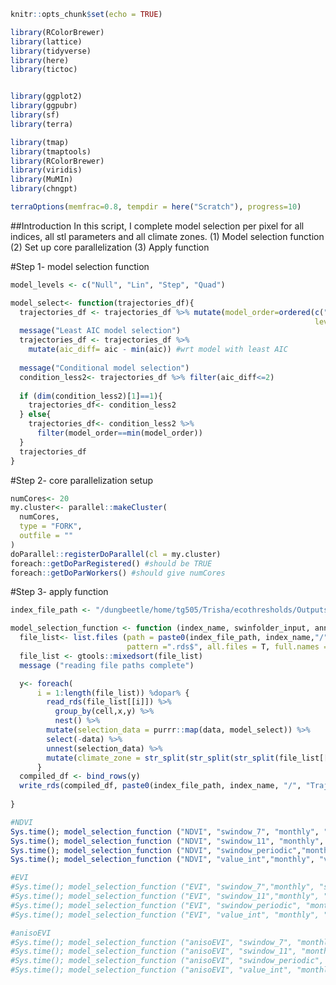 ```r
knitr::opts_chunk$set(echo = TRUE)
```

```r
library(RColorBrewer)
library(lattice)
library(tidyverse)
library(here)
library(tictoc)


library(ggplot2)
library(ggpubr)
library(sf)
library(terra)

library(tmap)
library(tmaptools)
library(RColorBrewer)
library(viridis)
library(MuMIn)
library(chngpt)

terraOptions(memfrac=0.8, tempdir = here("Scratch"), progress=10)
```
##Introduction
In this script, I complete model selection per pixel for all indices, all stl parameters
and all climate zones. 
(1) Model selection function
(2) Set up core parallelization
(3) Apply function

#Step 1- model selection function 
```r
model_levels <- c("Null", "Lin", "Step", "Quad")

model_select<- function(trajectories_df){ 
  trajectories_df <- trajectories_df %>% mutate(model_order=ordered(c("Quad", "Lin", "Null", "Step"),
                                                                    levels = model_levels))
  message("Least AIC model selection")
  trajectories_df <- trajectories_df %>%
    mutate(aic_diff= aic - min(aic)) #wrt model with least AIC
  
  message("Conditional model selection")
  condition_less2<- trajectories_df %>% filter(aic_diff<=2)
  
  if (dim(condition_less2)[1]==1){
    trajectories_df<- condition_less2 
  } else{
    trajectories_df<- condition_less2 %>% 
      filter(model_order==min(model_order))
  }
  trajectories_df 
}
```

#Step 2- core parallelization setup
```r
numCores<- 20
my.cluster<- parallel::makeCluster(
  numCores,
  type = "FORK",
  outfile = ""
)
doParallel::registerDoParallel(cl = my.cluster)
foreach::getDoParRegistered() #should be TRUE
foreach::getDoParWorkers() #should give numCores

```

#Step 3- apply function
```r
index_file_path <- "/dungbeetle/home/tg505/Trisha/ecothresholds/Outputs/Indices/"

model_selection_function <- function (index_name, swinfolder_input, annual_or_monthly, swinfolder_output) {
  file_list<- list.files (path = paste0(index_file_path, index_name,"/", "TrajectoryShapes/", annual_or_monthly, "/", swinfolder_input, "/"), 
                          pattern =".rds$", all.files = T, full.names = T)
  file_list <- gtools::mixedsort(file_list)
  message ("reading file paths complete")

  y<- foreach(
      i = 1:length(file_list)) %dopar% {
        read_rds(file_list[[i]]) %>%
	      group_by(cell,x,y) %>%
	      nest() %>%  
        mutate(selection_data = purrr::map(data, model_select)) %>%
        select(-data) %>%
        unnest(selection_data) %>%
        mutate(climate_zone = str_split(str_split(str_split(file_list[[i]], "/")[[1]][14], "_")[[1]][2], ".rds")[[1]][1])
      }
  compiled_df <- bind_rows(y)
  write_rds(compiled_df, paste0(index_file_path, index_name, "/", "TrajectoryShapes/", annual_or_monthly,"/", swinfolder_output, "/", "modelselection_", swinfolder_input, ".rds"))
  
}

#NDVI
Sys.time(); model_selection_function ("NDVI", "swindow_7", "monthly", "swindow_7"); Sys.time() #change monthly to annual when running annual analyses
Sys.time(); model_selection_function ("NDVI", "swindow_11", "monthly", "swindow_11"); Sys.time()
Sys.time(); model_selection_function ("NDVI", "swindow_periodic","monthly", "swindow_periodic"); Sys.time()
Sys.time(); model_selection_function ("NDVI", "value_int","monthly", "value_int"); Sys.time()

#EVI
#Sys.time(); model_selection_function ("EVI", "swindow_7","monthly", "swindow_7"); Sys.time()
#Sys.time(); model_selection_function ("EVI", "swindow_11","monthly", "swindow_11"); Sys.time()
#Sys.time(); model_selection_function ("EVI", "swindow_periodic", "monthly", "swindow_periodic"); Sys.time()
#Sys.time(); model_selection_function ("EVI", "value_int", "monthly", "value_int"); Sys.time()

#anisoEVI
#Sys.time(); model_selection_function ("anisoEVI", "swindow_7", "monthly", "swindow_7"); Sys.time()
#Sys.time(); model_selection_function ("anisoEVI", "swindow_11", "monthly", "swindow_11"); Sys.time()
#Sys.time(); model_selection_function ("anisoEVI", "swindow_periodic", "monthly" ,"swindow_periodic"); Sys.time()
#Sys.time(); model_selection_function ("anisoEVI", "value_int", "monthly" ,"value_int"); Sys.time()

```

